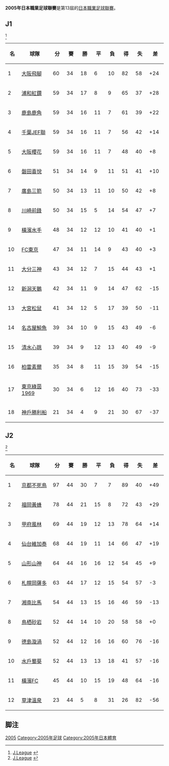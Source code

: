 '''2005年日本職業足球聯賽'''是第13屆的[[日本職業足球聯賽|日本職業足球聯賽]]。

==J1==
<ref>[https://data.j-league.or.jp/SFRT01/?competitionSectionIdLabel=%E6%9C%80%E6%96%B0%E7%AF%80&competitionIdLabel=%EF%BC%AA%E3%83%AA%E3%83%BC%E3%82%B0%E3%80%80%E3%83%87%E3%82%A3%E3%83%93%E3%82%B8%E3%83%A7%E3%83%B3%EF%BC%91&yearIdLabel=2005%E5%B9%B4&yearId=2005&competitionId=195&competitionSectionId=0&search=search J.League] {{Wayback|url=https://data.j-league.or.jp/SFRT01/?competitionSectionIdLabel=%E6%9C%80%E6%96%B0%E7%AF%80&competitionIdLabel=%EF%BC%AA%E3%83%AA%E3%83%BC%E3%82%B0%E3%80%80%E3%83%87%E3%82%A3%E3%83%93%E3%82%B8%E3%83%A7%E3%83%B3%EF%BC%91&yearIdLabel=2005%E5%B9%B4&yearId=2005&competitionId=195&competitionSectionId=0&search=search |date=20180117011916 }}{{ja}}</ref>
{| class="wikitable sortable" style="text-align: center; width: 80%; font-size: 90%"
! style="width: 6%" | 名
! style="width: 16%"| 球隊
! style="width: 6%" | 分
! style="width: 6%" | 賽
! style="width: 6%" | 勝
! style="width: 6%" | 平
! style="width: 6%" | 負
! style="width: 6%" | 得
! style="width: 6%" | 失
! style="width: 6%" | 差
|-
|1||[[大阪飛腳|大阪飛腳]]||60||34||18||6||10||82||58||+24
|-
|2||[[浦和紅鑽|浦和紅鑽]]||59||34||17||8||9||65||37||+28
|-
|3||[[鹿島鹿角|鹿島鹿角]]||59||34||16||11||7||61||39||+22
|-
|4||[[市原千葉JEF聯|千葉JEF聯]]||59||34||16||11||7||56||42||+14
|-
|5||[[大阪櫻花|大阪櫻花]]||59||34||16||11||7||48||40||+8
|-
|6||[[磐田喜悅|磐田喜悅]]||51||34||14||9||11||51||41||+10
|-
|7||[[廣島三箭|廣島三箭]]||50||34||13||11||10||50||42||+8
|-
|8||[[川崎前鋒|川崎前鋒]]||50||34||15||5||14||54||47||+7
|-
|9||[[橫濱水手|橫濱水手]]||48||34||12||12||10||41||40||+1
|-
|10||[[東京足球會|FC東京]]||47||34||11||14||9||43||40||+3
|-
|11||[[大分三神|大分三神]]||43||34||12||7||15||44||43||+1
|-
|12||[[新潟天鵝|新潟天鵝]]||42||34||11||9||14||47||62||-15
|-
|13||[[大宮松鼠|大宮松鼠]]||41||34||12||5||17||39||50||-11
|-
|14||[[名古屋鯨魚|名古屋鯨魚]]||39||34||10||9||15||43||49||-6
|-
|15||[[清水心跳|清水心跳]]||39||34||9||12||13||40||49||-9
|-
|16||[[柏雷素爾|柏雷素爾]]||35||34||8||11||15||39||54||-15
|-
|17||[[東京綠茵|東京綠茵1969]]||30||34||6||12||16||40||73||-33
|-
|18||[[神戶勝利船|神戶勝利船]]||21||34||4||9||21||30||67||-37
|}

==J2==
<ref>[https://data.j-league.or.jp/SFRT01/?competitionSectionIdLabel=%E6%9C%80%E6%96%B0%E7%AF%80&competitionIdLabel=%EF%BC%AA%E3%83%AA%E3%83%BC%E3%82%B0%E3%80%80%E3%83%87%E3%82%A3%E3%83%93%E3%82%B8%E3%83%A7%E3%83%B3%EF%BC%92&yearIdLabel=2005%E5%B9%B4&yearId=2005&competitionId=196&competitionSectionId=0&search=search J.League] {{Wayback|url=https://data.j-league.or.jp/SFRT01/?competitionSectionIdLabel=%E6%9C%80%E6%96%B0%E7%AF%80&competitionIdLabel=%EF%BC%AA%E3%83%AA%E3%83%BC%E3%82%B0%E3%80%80%E3%83%87%E3%82%A3%E3%83%93%E3%82%B8%E3%83%A7%E3%83%B3%EF%BC%92&yearIdLabel=2005%E5%B9%B4&yearId=2005&competitionId=196&competitionSectionId=0&search=search |date=20180117011955 }}{{ja}}</ref>
{| class="wikitable sortable" style="text-align: center; width: 80%; font-size: 90%"
! style="width: 6%" | 名
! style="width: 16%"| 球隊
! style="width: 6%" | 分
! style="width: 6%" | 賽
! style="width: 6%" | 勝
! style="width: 6%" | 平
! style="width: 6%" | 負
! style="width: 6%" | 得
! style="width: 6%" | 失
! style="width: 6%" | 差
|-
|1||[[京都不死鳥|京都不死鳥]]||97||44||30||7||7||89||40||+49
|-
|2||[[福岡黃蜂|福岡黃蜂]]||78||44||21||15||8||72||43||+29
|-
|3||[[甲府風林|甲府風林]]||69||44||19||12||13||78||64||+14
|-
|4||[[仙台維加泰|仙台維加泰]]||68||44||19||11||14||66||47||+19
|-
|5||[[山形山神|山形山神]]||64||44||16||16||12||54||45||+9
|-
|6||[[北海道札幌岡薩多|札幌岡薩多]]||63||44||17||12||15||54||57||-3
|-
|7||[[湘南比馬|湘南比馬]]||54||44||13||15||16||46||59||-13
|-
|8||[[鳥栖砂岩|鳥栖砂岩]]||52||44||14||10||20||58||58||+0
|-
|9||[[德島漩渦|德島漩渦]]||52||44||12||16||16||60||76||-16
|-
|10||[[水戶蜀葵|水戶蜀葵]]||52||44||13||13||18||41||57||-16
|-
|11||[[橫濱FC|橫濱FC]]||45||44||10||15||19||48||64||-16
|-
|12||[[群馬草津溫泉|草津溫泉]]||23||44||5||8||31||26||82||-56
|}

==脚注==
<references />

{{fb start}}
{{日職球季}}
{{日本職業足球聯賽}}
{{fb end}}

[[Category:日本職業足球聯賽|2005]]
[[Category:2005年足球|Category:2005年足球]]
[[Category:2005年日本體育|Category:2005年日本體育]]